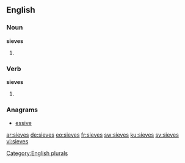 ==English==

===Noun===
'''sieves'''

# {{plural of|sieve}}

===Verb===
'''sieves'''

# {{third-person singular of|sieve}}

===Anagrams===
* [[essive#English|essive]]

[[Category:English plurals]]

[[ar:sieves]]
[[de:sieves]]
[[eo:sieves]]
[[fr:sieves]]
[[sw:sieves]]
[[ku:sieves]]
[[sv:sieves]]
[[vi:sieves]]